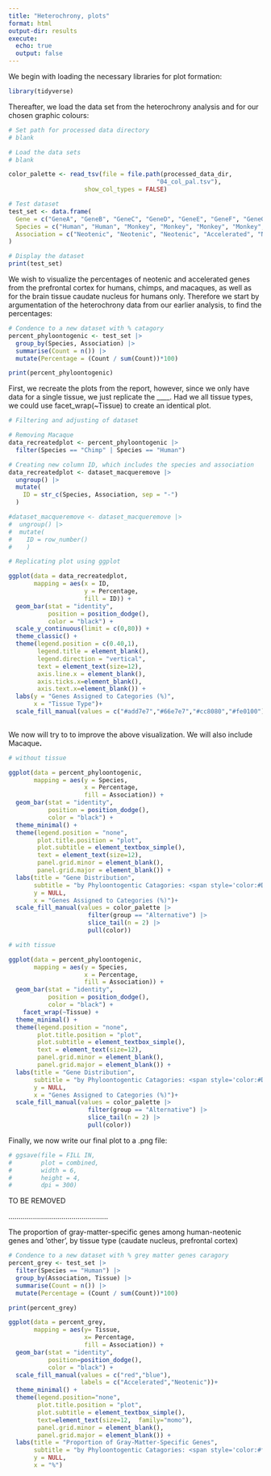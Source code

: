 ```yaml
---
title: "Heterochrony, plots"
format: html
output-dir: results
execute:
  echo: true
  output: false
---
```


We begin with loading the necessary libraries for plot formation:

```r
library(tidyverse)
```

Thereafter, we load the data set from the heterochrony analysis and for our chosen graphic colours:

```r
# Set path for processed data directory
# blank

# Load the data sets
# blank

color_palette <- read_tsv(file = file.path(processed_data_dir,
                                         "04_col_pal.tsv"),
                     show_col_types = FALSE)
```

```r
# Test dataset
test_set <- data.frame(
  Gene = c("GeneA", "GeneB", "GeneC", "GeneD", "GeneE", "GeneF", "GeneG", "GeneH","GeneQ", "Gene1", "Gene2", "Gene3", "Gene4", "Gene5", "Gene6","Gene7"),
  Species = c("Human", "Human", "Monkey", "Monkey", "Monkey", "Monkey","Human","Human","Monkey","Monkey","Human","Monkey","Chimp","Chimp","Chimp","Chimp"),
  Association = c("Neotenic", "Neotenic", "Neotenic", "Accelerated", "Neotenic", "Accelerated", "Accelerated", "Accelerated", "Accelerated","Neotenic","Neotenic", "Accelerated", "Neotenic", "Accelerated", "Neotenic","Accelerated")
)

# Display the dataset
print(test_set)
```

We wish to visualize the percentages of neotenic and accelerated genes from the prefrontal cortex for humans, chimps, and macaques, as well as for the brain tissue caudate nucleus for humans only. Therefore we start by argumentation of the heterochrony data from our earlier analysis, to find the percentages:

```r
# Condence to a new dataset with % catagory
percent_phyloontogenic <- test_set |>
  group_by(Species, Association) |>
  summarise(Count = n()) |>
  mutate(Percentage = (Count / sum(Count))*100)

print(percent_phyloontogenic)
```

First, we recreate the plots from the report, however, since we only have data for a single tissue, we just replicate the \_\_\_\_. Had we all tissue types, we could use facet_wrap(\~Tissue) to create an identical plot.

```r
# Filtering and adjusting of dataset

# Removing Macaque
data_recreatedplot <- percent_phyloontogenic |> 
  filter(Species == "Chimp" | Species == "Human")

# Creating new column ID, which includes the species and association 
data_recreatedplot <- dataset_macqueremove |>
  ungroup() |>
  mutate(
    ID = str_c(Species, Association, sep = "-")
  )

#dataset_macqueremove <- dataset_macqueremove |> 
#  ungroup() |>
#  mutate(
#    ID = row_number()
#    )

```

```r

# Replicating plot using ggplot

ggplot(data = data_recreatedplot,
       mapping = aes(x = ID,
                     y = Percentage,
                     fill = ID)) +
  geom_bar(stat = "identity",
           position = position_dodge(),
           color = "black") +
  scale_y_continuous(limit = c(0,80)) +
  theme_classic() +
  theme(legend.position = c(0.40,1),
        legend.title = element_blank(),
        legend.direction = "vertical",
        text = element_text(size=12),
        axis.line.x = element_blank(),
        axis.ticks.x=element_blank(),
        axis.text.x=element_blank()) +
  labs(y = "Genes Assigned to Categories (%)",
       x = "Tissue Type")+
  scale_fill_manual(values = c("#add7e7","#66e7e7","#cc8080","#fe0100"))
  


```

We now will try to to improve the above visualization. We will also include Macaque**.**

```r
# without tissue

ggplot(data = percent_phyloontogenic,
       mapping = aes(y = Species,
                     x = Percentage,
                     fill = Association)) +
  geom_bar(stat = "identity",
           position = position_dodge(),
           color = "black") +
  theme_minimal() +
  theme(legend.position = "none",
        plot.title.position = "plot",
        plot.subtitle = element_textbox_simple(),
        text = element_text(size=12),
        panel.grid.minor = element_blank(),
        panel.grid.major = element_blank()) +
  labs(title = "Gene Distribution", 
       subtitle = "by Phyloontogentic Catagories: <span style='color:#DE580C'>Accelerated</span> vs. <span style='color:#9E3706'>Neotenic</span>",
       y = NULL,
       x = "Genes Assigned to Categories (%)")+
  scale_fill_manual(values = color_palette |>
                      filter(group == "Alternative") |>
                      slice_tail(n = 2) |>
                      pull(color))
```

```r
# with tissue 

ggplot(data = percent_phyloontogenic,
       mapping = aes(y = Species,
                     x = Percentage,
                     fill = Association)) +
  geom_bar(stat = "identity",
           position = position_dodge(),
           color = "black") +
    facet_wrap(~Tissue) +
  theme_minimal() +
  theme(legend.position = "none",
        plot.title.position = "plot",
        plot.subtitle = element_textbox_simple(),
        text = element_text(size=12),
        panel.grid.minor = element_blank(),
        panel.grid.major = element_blank()) +
  labs(title = "Gene Distribution", 
       subtitle = "by Phyloontogentic Catagories: <span style='color:#DE580C'>Accelerated</span> vs. <span style='color:#9E3706'>Neotenic</span>",
       y = NULL,
       x = "Genes Assigned to Categories (%)")+
  scale_fill_manual(values = color_palette |>
                      filter(group == "Alternative") |>
                      slice_tail(n = 2) |>
                      pull(color))
```

Finally, we now write our final plot to a .png file:

```r
# ggsave(file = FILL IN,
#        plot = combined,
#        width = 6,
#        height = 4,
#        dpi = 300)
```

TO BE REMOVED

.................................................

The proportion of gray-matter-specific genes among human-neotenic genes and 'other', by tissue type (caudate nucleus, prefrontal cortex)

```r
# Condence to a new dataset with % grey matter genes caragory
percent_grey <- test_set |>
  filter(Species == "Human") |>
  group_by(Association, Tissue) |>
  summarise(Count = n()) |>
  mutate(Percentage = (Count / sum(Count))*100)

print(percent_grey)
```

```r
ggplot(data = percent_grey,
       mapping = aes(y= Tissue,
                     x= Percentage,
                     fill = Association)) +
  geom_bar(stat = "identity",
           position=position_dodge(),
           color = "black") +
  scale_fill_manual(values = c("red","blue"),
                    labels = c("Accelerated","Neotenic"))+
  theme_minimal() +
  theme(legend.position="none",
        plot.title.position = "plot",
        plot.subtitle = element_textbox_simple(),
        text=element_text(size=12,  family="momo"),
        panel.grid.minor = element_blank(),
        panel.grid.major = element_blank()) +
  labs(title = "Proportion of Gray-Matter-Specific Genes", 
       subtitle = "by Phyloontogentic Catagories: <span style='color:#ff0000'>Accelerated</span> vs. <span style='color:#0000FF'>Neotenic</span>",
       y = NULL,
       x = "%")
```
